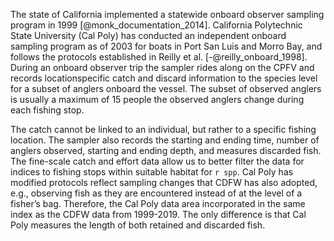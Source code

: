 The state of California implemented a statewide onboard observer sampling program in 1999 [@monk_documentation_2014]. California Polytechnic State University (Cal Poly) has conducted an independent onboard sampling program as of 2003 for boats in Port San Luis and Morro Bay, and follows the protocols established in Reilly et al. [-@reilly_onboard_1998]. During an onboard observer trip the sampler rides along on the CPFV and records locationspecific catch and discard information to the species level for a subset of anglers onboard the vessel. The subset of observed anglers is usually a maximum of 15 people the observed anglers change during each fishing stop.

The catch cannot be linked to an individual, but rather to a specific fishing location. The sampler also records the starting and ending time, number of anglers observed, starting and ending depth, and measures discarded fish. The fine-scale catch and effort data allow us to better filter the data for indices to fishing stops within suitable habitat for `r spp`. Cal Poly has modified protocols reflect sampling changes that CDFW has also adopted, e.g., observing fish as they are encountered instead of at the level of a fisher’s bag. Therefore, the Cal Poly data area incorporated in the same index as the CDFW data from 1999-2019. The only difference is that Cal Poly measures the length of both retained and discarded fish.
